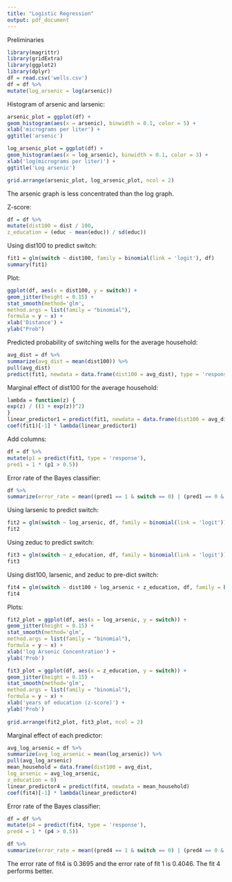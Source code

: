 ---
title: "Logistic Regression"
output: pdf_document
---

Preliminaries
```{r}
library(magrittr)
library(gridExtra)
library(ggplot2)
library(dplyr)
df = read.csv('wells.csv')
df = df %>%
mutate(log_arsenic = log(arsenic))
```


Histogram of arsenic and larsenic:
```{r}
arsenic_plot = ggplot(df) +
geom_histogram(aes(x = arsenic), binwidth = 0.1, color = 5) +
xlab('micrograms per liter') +
ggtitle('arsenic')

log_arsenic_plot = ggplot(df) +
geom_histogram(aes(x = log_arsenic), binwidth = 0.1, color = 3) +
xlab('log(micrograms per liter)') +
ggtitle('Log arsenic')

grid.arrange(arsenic_plot, log_arsenic_plot, ncol = 2)
```
The arsenic graph is less concentrated than the log graph.



Z-score:
```{r}
df = df %>%
mutate(dist100 = dist / 100,
z_education = (educ - mean(educ)) / sd(educ))
```






Using dist100 to predict switch:
```{r}
fit1 = glm(switch ~ dist100, family = binomial(link = 'logit'), df)
summary(fit1)
```

Plot:
```{r}
ggplot(df, aes(x = dist100, y = switch)) +
geom_jitter(height = 0.15) +
stat_smooth(method='glm',
method.args = list(family = "binomial"),
formula = y ~ x) +
xlab('Distance') +
ylab("Prob")
```



Predicted probability of switching wells for the average household:
```{r}
avg_dist = df %>%
summarize(avg_dist = mean(dist100)) %>%
pull(avg_dist)
predict(fit1, newdata = data.frame(dist100 = avg_dist), type = 'response')
```


Marginal effect of dist100 for the average household:
```{r}
lambda = function(z) {
exp(z) / ((1 + exp(z))^2)
}
linear_predictor1 = predict(fit1, newdata = data.frame(dist100 = avg_dist))
coef(fit1)[-1] * lambda(linear_predictor1)
```


Add columns:
```{r}
df = df %>%
mutate(p1 = predict(fit1, type = 'response'),
pred1 = 1 * (p1 > 0.5))
```

Error rate of the Bayes classifier:
```{r}
df %>%
summarize(error_rate = mean((pred1 == 1 & switch == 0) | (pred1 == 0 & switch == 1)))
```




Using larsenic to predict switch:
```{r}
fit2 = glm(switch ~ log_arsenic, df, family = binomial(link = 'logit'))
fit2
```


Using zeduc to predict switch:
```{r}
fit3 = glm(switch ~ z_education, df, family = binomial(link = 'logit'))
fit3
```


Using dist100, larsenic, and zeduc to pre-dict switch:
```{r}
fit4 = glm(switch ~ dist100 + log_arsenic + z_education, df, family = binomial(link = 'logit'))
fit4
```

Plots:
```{r}
fit2_plot = ggplot(df, aes(x = log_arsenic, y = switch)) +
geom_jitter(height = 0.15) +
stat_smooth(method='glm',
method.args = list(family = "binomial"),
formula = y ~ x) +
xlab('log Arsenic Concentration') +
ylab('Prob')

fit3_plot = ggplot(df, aes(x = z_education, y = switch)) +
geom_jitter(height = 0.15) +
stat_smooth(method='glm',
method.args = list(family = "binomial"),
formula = y ~ x) +
xlab('years of education (z-score)') +
ylab('Prob')
                  
grid.arrange(fit2_plot, fit3_plot, ncol = 2)
```

Marginal effect of each predictor:
```{r}
avg_log_arsenic = df %>%
summarize(avg_log_arsenic = mean(log_arsenic)) %>%
pull(avg_log_arsenic)
mean_household = data.frame(dist100 = avg_dist,
log_arsenic = avg_log_arsenic,
z_education = 0)
linear_predictor4 = predict(fit4, newdata = mean_household)
coef(fit4)[-1] * lambda(linear_predictor4)
```



Error rate of the Bayes classifier:
```{r}
df = df %>%
mutate(p4 = predict(fit4, type = 'response'),
pred4 = 1 * (p4 > 0.5))

df %>%
summarize(error_rate = mean((pred4 == 1 & switch == 0) | (pred4 == 0 & switch == 1)))
```
The error rate of fit4 is  0.3695 and the error rate of fit 1 is 0.4046. The fit 4 performs better.